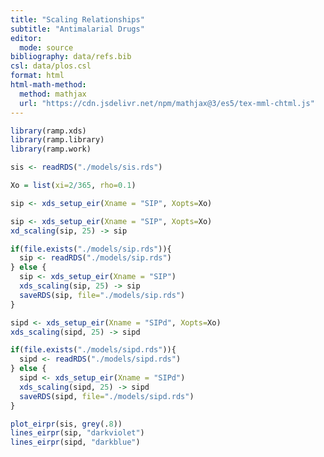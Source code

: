 ```yaml
---
title: "Scaling Relationships"
subtitle: "Antimalarial Drugs"
editor:
  mode: source
bibliography: data/refs.bib
csl: data/plos.csl 
format: html
html-math-method:
  method: mathjax
  url: "https://cdn.jsdelivr.net/npm/mathjax@3/es5/tex-mml-chtml.js"
---
```


```r
library(ramp.xds)
library(ramp.library)
library(ramp.work)
```

```r
sis <- readRDS("./models/sis.rds")
```

```r
Xo = list(xi=2/365, rho=0.1)
```

```r
sip <- xds_setup_eir(Xname = "SIP", Xopts=Xo)
```

```r
sip <- xds_setup_eir(Xname = "SIP", Xopts=Xo)
xd_scaling(sip, 25) -> sip 
```

```r
if(file.exists("./models/sip.rds")){
  sip <- readRDS("./models/sip.rds")
} else {
  sip <- xds_setup_eir(Xname = "SIP")
  xds_scaling(sip, 25) -> sip 
  saveRDS(sip, file="./models/sip.rds")
}
```

```r
sipd <- xds_setup_eir(Xname = "SIPd", Xopts=Xo)
xds_scaling(sipd, 25) -> sipd 
```

```r
if(file.exists("./models/sipd.rds")){
  sipd <- readRDS("./models/sipd.rds")
} else {
  sipd <- xds_setup_eir(Xname = "SIPd")
  xds_scaling(sipd, 25) -> sipd 
  saveRDS(sipd, file="./models/sipd.rds")
}
```

```r
plot_eirpr(sis, grey(.8))
lines_eirpr(sip, "darkviolet")
lines_eirpr(sipd, "darkblue")
```

